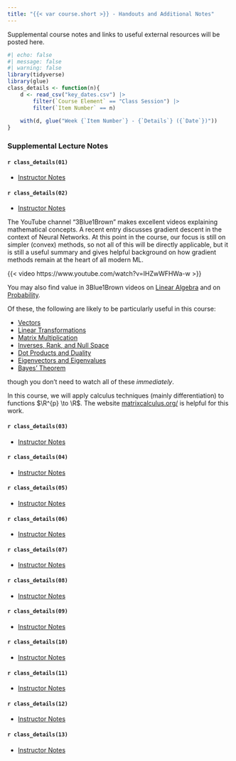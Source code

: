 ```yaml
---
title: "{{< var course.short >}} - Handouts and Additional Notes"
---
```


Supplemental course notes and links to useful external resources will be
posted here.

```r
#| echo: false
#| message: false
#| warning: false
library(tidyverse)
library(glue)
class_details <- function(n){
    d <- read_csv("key_dates.csv") |>
        filter(`Course Element` == "Class Session") |>
        filter(`Item Number` == n) 
    
    with(d, glue("Week {`Item Number`} - {`Details`} ({`Date`})"))
}
```

### Supplemental Lecture Notes

#### `r class_details(01)` {#week01}

- [Instructor Notes](./notes/notes01.html)

#### `r class_details(02)` {#week02}

- [Instructor Notes](./notes/notes02.html)

The YouTube channel "3Blue1Brown" makes excellent videos explaining
mathematical concepts. A recent entry discusses gradient descent
in the context of Neural Networks. At this point in the course, 
our focus is still on simpler (convex) methods, so not all of this
will be directly applicable, but it is still a useful summary and
gives helpful background on how gradient methods remain at the heart
of all modern ML. 

{{< video https://www.youtube.com/watch?v=IHZwWFHWa-w >}}

You may also find value in 3Blue1Brown videos on [Linear
Algebra](https://www.3blue1brown.com/topics/linear-algebra) and
on [Probability](https://www.3blue1brown.com/topics/probability). 

Of these, the following are likely to be particularly useful in
this course: 

- [Vectors](https://youtu.be/fNk_zzaMoSs?si=-OYsIsbfRXXYsujw)
- [Linear Transformations](https://www.youtube.com/watch?v=kYB8IZa5AuE)
- [Matrix Multiplication](https://youtu.be/XkY2DOUCWMU?si=j71QI26FqjweNPEA)
- [Inverses, Rank, and Null Space](https://www.youtube.com/watch?v=uQhTuRlWMxw)
- [Dot Products and Duality](https://youtu.be/LyGKycYT2v0?si=xcWoQiDnvrfem319)
- [Eigenvectors and Eigenvalues](https://youtu.be/PFDu9oVAE-g?si=A2vubgawyYC0HA5D)
- [Bayes' Theorem](https://youtu.be/HZGCoVF3YvM?si=NmWr1IWjyq6gypnU)

though you don't need to watch all of these *immediately*. 

In this course, we will apply calculus techniques (mainly
differentiation) to functions $\R^{p} \to \R$. The website
[matrixcalculus.org/](https://www.matrixcalculus.org/) is helpful for
this work. 

#### `r class_details(03)` {#week03}

- [Instructor Notes](./notes/notes03.html)

#### `r class_details(04)` {#week04}

- [Instructor Notes](./notes/notes04.html)

#### `r class_details(05)` {#week05}

- [Instructor Notes](./notes/notes05.html)

#### `r class_details(06)` {#week06}

- [Instructor Notes](./notes/notes06.html)

#### `r class_details(07)` {#week07}

- [Instructor Notes](./notes/notes07.html)

#### `r class_details(08)` {#week08}

- [Instructor Notes](./notes/notes08.html)

#### `r class_details(09)` {#week09}

- [Instructor Notes](./notes/notes09.html)

#### `r class_details(10)` {#week10}

- [Instructor Notes](./notes/notes10.html)

#### `r class_details(11)` {#week11}

- [Instructor Notes](./notes/notes11.html)

#### `r class_details(12)` {#week12}

- [Instructor Notes](./notes/notes12.html)

#### `r class_details(13)` {#week13}

- [Instructor Notes](./notes/notes13.html)


